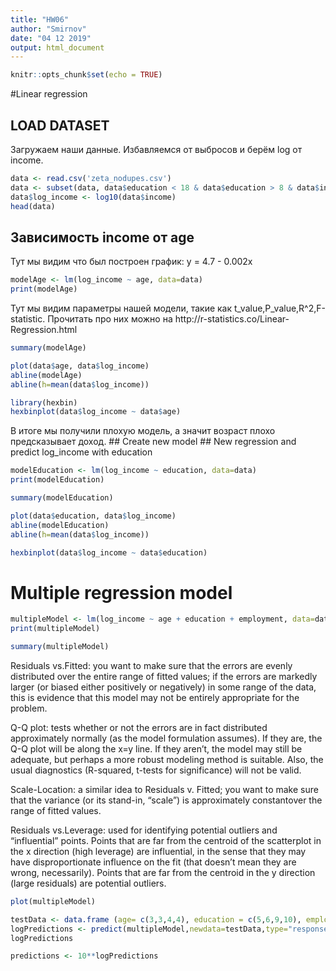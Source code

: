 ```yaml
---
title: "HW06"
author: "Smirnov"
date: "04 12 2019"
output: html_document
---
```


```r
knitr::opts_chunk$set(echo = TRUE)
```

#Linear regression

## LOAD DATASET
Загружаем наши данные. Избавляемся от выбросов и берём log от income.
```r
data <- read.csv('zeta_nodupes.csv')
data <- subset(data, data$education < 18 & data$education > 8 & data$income < 200000 & data$income > 10000)
data$log_income <- log10(data$income)
head(data)
```
## Зависимость income от age
Тут мы видим что был построен график:
y = 4.7 - 0.002x
```r
modelAge <- lm(log_income ~ age, data=data)
print(modelAge)
```
Тут мы видим параметры нашей модели, такие как t_value,P_value,R^2,F-statistic.
Прочитать про них можно на http://r-statistics.co/Linear-Regression.html
```r
summary(modelAge)
```

```r
plot(data$age, data$log_income)
abline(modelAge)
abline(h=mean(data$log_income))
```
```r
library(hexbin)
hexbinplot(data$log_income ~ data$age)
```
В итоге мы получили плохую модель, а значит возраст плохо предсказывает доход.
## Create new model
## New regression and predict log_income with education
```r
modelEducation <- lm(log_income ~ education, data=data)
print(modelEducation)
```
```r
summary(modelEducation)
```
```r
plot(data$education, data$log_income)
abline(modelEducation)
abline(h=mean(data$log_income))
```
```r
hexbinplot(data$log_income ~ data$education)
```

# Multiple regression model

```r
multipleModel <- lm(log_income ~ age + education + employment, data=data)
print(multipleModel)
```

```r
summary(multipleModel)
```
Residuals vs.Fitted: you want to make sure that the errors are evenly distributed over the entire range of fitted values; if the errors are markedly larger (or biased either positively or negatively) in some range of the data, this is evidence that this model may not be entirely appropriate for the problem.

Q-Q plot: tests whether or not the errors are in fact distributed approximately normally (as the model formulation assumes). If they are, the Q-Q plot will be along the x=y line. If they aren't, the model may still be adequate, but perhaps a more robust modeling method is suitable. Also, the usual diagnostics (R-squared, t-tests for significance) will not be valid.

Scale-Location: a similar idea to Residuals v. Fitted; you want to make sure that the variance (or its stand-in, "scale") is approximately constantover the range of fitted values.

Residuals vs.Leverage: used for identifying potential outliers and "influential" points. Points that are far from the centroid of the scatterplot in the x direction (high leverage) are influential, in the sense that they may have disproportionate influence on the fit (that doesn't mean they are wrong, necessarily). Points that are far from the centroid in the y direction (large residuals) are potential outliers.
```r
plot(multipleModel)
```

```r
testData <- data.frame (age= c(3,3,4,4), education = c(5,6,9,10), employment = c(4,4,9,9))
logPredictions <- predict(multipleModel,newdata=testData,type="response")
logPredictions
```
```r
predictions <- 10**logPredictions
```

